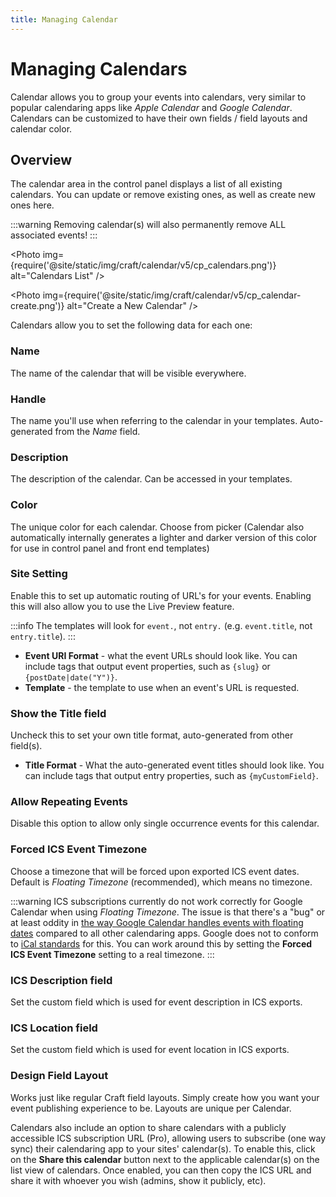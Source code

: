```yaml
---
title: Managing Calendar
---
```



# Managing Calendars

Calendar allows you to group your events into calendars, very similar to popular calendaring apps like _Apple Calendar_ and _Google Calendar_. Calendars can be customized to have their own fields / field layouts and calendar color.

## Overview

The calendar area in the control panel displays a list of all existing calendars. You can update or remove existing ones, as well as create new ones here.

:::warning
Removing calendar(s) will also permanently remove ALL associated events!
:::

<Photo
  img={require('@site/static/img/craft/calendar/v5/cp_calendars.png')}
  alt="Calendars List"
/>

<Photo
  img={require('@site/static/img/craft/calendar/v5/cp_calendar-create.png')}
  alt="Create a New Calendar"
/>

Calendars allow you to set the following data for each one:

### Name

The name of the calendar that will be visible everywhere.

### Handle

The name you'll use when referring to the calendar in your templates. Auto-generated from the _Name_ field.

### Description

The description of the calendar. Can be accessed in your templates.

### Color

The unique color for each calendar. Choose from picker (Calendar also automatically internally generates a lighter and darker version of this color for use in control panel and front end templates)

### Site Setting

Enable this to set up automatic routing of URL's for your events. Enabling this will also allow you to use the Live Preview feature.

:::info
The templates will look for `event.`, not `entry.` (e.g. `event.title`, not `entry.title`).
:::

- **Event URI Format** - what the event URLs should look like. You can include tags that output event properties, such as `{slug}` or `{postDate|date("Y")}`.
- **Template** - the template to use when an event's URL is requested.

### Show the Title field

Uncheck this to set your own title format, auto-generated from other field(s).

- **Title Format** - What the auto-generated event titles should look like. You can include tags that output entry properties, such as `{myCustomField}`.

### Allow Repeating Events<Badge type="pro" text="Pro" />

Disable this option to allow only single occurrence events for this calendar.

### Forced ICS Event Timezone<Badge type="pro" text="Pro" />

Choose a timezone that will be forced upon exported ICS event dates. Default is _Floating Timezone_ (recommended), which means no timezone.

:::warning
ICS subscriptions currently do not work correctly for Google Calendar when using _Floating Timezone_. The issue is that there's a "bug" or at least oddity in [the way Google Calendar handles events with floating dates](https://productforums.google.com/forum/#!topic/calendar/Xjxs5UjhsXI) compared to all other calendaring apps. Google does not to conform to [iCal standards](https://tools.ietf.org/html/rfc5545#section-3.3.5) for this. You can work around this by setting the **Forced ICS Event Timezone** setting to a real timezone.
:::

### ICS Description field<Badge type="pro" text="Pro" />

Set the custom field which is used for event description in ICS exports.

### ICS Location field<Badge type="pro" text="Pro" />

Set the custom field which is used for event location in ICS exports.

### Design Field Layout

Works just like regular Craft field layouts. Simply create how you want your event publishing experience to be. Layouts are unique per Calendar.

Calendars also include an option to share calendars with a publicly accessible ICS subscription URL (Pro), allowing users to subscribe (one way sync) their calendaring app to your sites' calendar(s). To enable this, click on the **Share this calendar** button next to the applicable calendar(s) on the list view of calendars. Once enabled, you can then copy the ICS URL and share it with whoever you wish (admins, show it publicly, etc).
